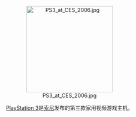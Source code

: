 <center>[[Image:PS3_at_CES_2006.jpg|230px]]

[[PlayStation_3|PlayStation 3]]是[[索尼|索尼]]发布的第三款家用视频游戏主机。